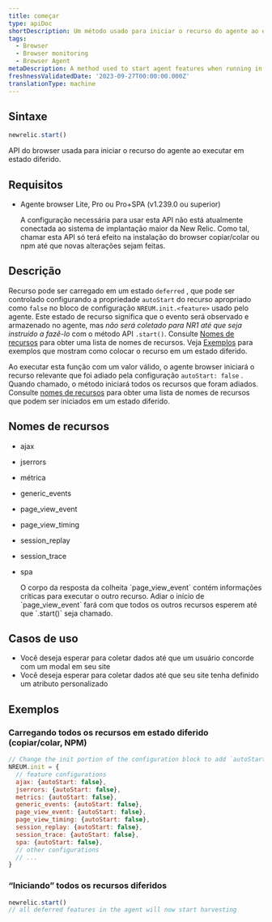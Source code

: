 ```yaml
---
title: começar
type: apiDoc
shortDescription: Um método usado para iniciar o recurso do agente ao executar em um estado diferido
tags:
  - Browser
  - Browser monitoring
  - Browser Agent
metaDescription: A method used to start agent features when running in a deferred state
freshnessValidatedDate: '2023-09-27T00:00:00.000Z'
translationType: machine
---
```


## Sintaxe

```js
newrelic.start()
```

API do browser usada para iniciar o recurso do agente ao executar em estado diferido.

## Requisitos

* Agente browser Lite, Pro ou Pro+SPA (v1.239.0 ou superior)

  <Callout variant="important">
    A configuração necessária para usar esta API não está atualmente conectada ao sistema de implantação maior da New Relic. Como tal, chamar esta API só terá efeito na instalação do browser copiar/colar ou npm até que novas alterações sejam feitas.
  </Callout>

## Descrição

Recurso pode ser carregado em um estado `deferred` , que pode ser controlado configurando a propriedade `autoStart` do recurso apropriado como `false` no bloco de configuração `NREUM.init.<feature>` usado pelo agente. Este estado de recurso significa que o evento será observado e armazenado no agente, mas *não será coletado para NR1 até que seja instruído a fazê-lo* com o método API `.start()`. Consulte [Nomes de recursos](#feature-names) para obter uma lista de nomes de recursos. Veja [Exemplos](#examples) para exemplos que mostram como colocar o recurso em um estado diferido.

Ao executar esta função com um valor válido, o agente browser iniciará o recurso relevante que foi adiado pela configuração `autoStart: false` . Quando chamado, o método iniciará todos os recursos que foram adiados. Consulte [nomes de recursos](#feature-names) para obter uma lista de nomes de recursos que podem ser iniciados em um estado diferido.

## Nomes de recursos

* ajax

* jserrors

* métrica

* generic\_events

* page\_view\_event

* page\_view\_timing

* session\_replay

* session\_trace

* spa

  <Callout variant="important">
    O corpo da resposta da colheita `page_view_event` contém informações críticas para executar o outro recurso. Adiar o início de `page_view_event` fará com que todos os outros recursos esperem até que `.start()` seja chamado.
  </Callout>

## Casos de uso

* Você deseja esperar para coletar dados até que um usuário concorde com um modal em seu site
* Você deseja esperar para coletar dados até que seu site tenha definido um atributo personalizado

## Exemplos

### Carregando todos os recursos em estado diferido (copiar/colar, NPM)

```js
// Change the init portion of the configuration block to add `autoStart: false` to any features desired to load in a deferred state
NREUM.init = {
  // feature configurations
  ajax: {autoStart: false},
  jserrors: {autoStart: false},
  metrics: {autoStart: false},
  generic_events: {autoStart: false},
  page_view_event: {autoStart: false},
  page_view_timing: {autoStart: false},
  session_replay: {autoStart: false},
  session_trace: {autoStart: false},
  spa: {autoStart: false},
  // other configurations
  // ...
}
```

### “Iniciando” todos os recursos diferidos

```js
newrelic.start()
// all deferred features in the agent will now start harvesting
```